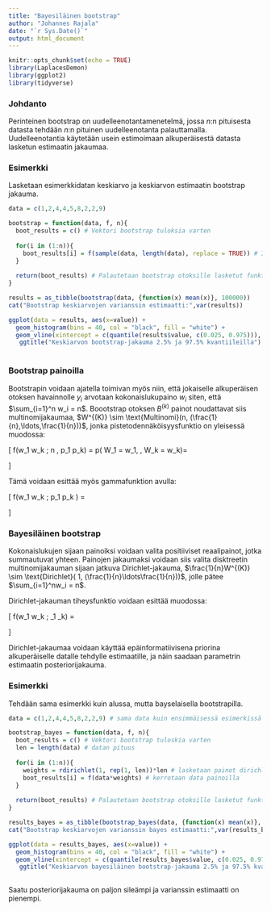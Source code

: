 ```yaml
---
title: "Bayesiläinen bootstrap"
author: "Johannes Rajala"
date: "`r Sys.Date()`"
output: html_document
---
```


```r
knitr::opts_chunk$set(echo = TRUE)
library(LaplacesDemon)
library(ggplot2)
library(tidyverse)
```

### Johdanto

Perinteinen bootstrap on uudelleenotantamenetelmä, jossa $n$:n pituisesta datasta tehdään $n$:n pituinen uudelleenotanta palauttamalla. Uudelleenotantia käytetään usein estimoimaan alkuperäisestä datasta lasketun estimaatin jakaumaa. 

### Esimerkki

Lasketaan esimerkkidatan keskiarvo ja keskiarvon estimaatin bootstrap jakauma.

```r
data = c(1,2,4,4,5,8,2,2,9)

bootstrap = function(data, f, n){
  boot_results = c() # Vektori bootstrap tuloksia varten
  
  for(i in (1:n)){
    boot_results[i] = f(sample(data, length(data), replace = TRUE)) # Iteroidaan n kertaa ja lasketaan joka kerta funktion arvo bootstrap otokselle 
  }
  
  return(boot_results) # Palautetaan bootstrap otoksille lasketut funktion arvot 
}
```

```r
results = as_tibble(bootstrap(data, {function(x) mean(x)}, 100000))
cat("Bootstrap keskiarvojen varianssin estimaatti:",var(results))
```

```r
ggplot(data = results, aes(x=value)) +
  geom_histogram(bins = 40, col = "black", fill = "white") +
  geom_vline(xintercept = c(quantile(results$value, c(0.025, 0.975))), col = "red", linewidth = 0.6) +
   ggtitle("Keskiarvon bootstrap-jakauma 2.5% ja 97.5% kvantiileilla")
  
```

### Bootstrap painoilla

Bootstrapin voidaan ajatella toimivan myös niin, että jokaiselle alkuperäisen otoksen havainnolle $y_i$ arvotaan kokonaislukupaino $w_i$ siten, että $\sum_{i=1}^n w_i = n$. Boootstrap otoksen $B^{(k)}$ painot noudattavat siis multinomijakaumaa, $W^{(K)} \sim \text{Multinomi}(n, (\frac{1}{n},\ldots,\frac{1}{n}))$, jonka pistetodennäköisyysfunktio on yleisessä muodossa:

\[
f(w_1 \ldots w_k ; n , p_1 \ldots p_k) = p( W_1 = w_1, \ldots, W_k = w_k)= \begin{cases} 
\frac{n!} {w_1! \ldots w_k!}p_1^{w_1} \ldots p_k^{w_k} & , \text{ kun } \sum_{i=1}^{k} w_i = n \\
0 & , \text{ muuten.}
\end{cases}
\]

Tämä voidaan esittää myös gammafunktion avulla: 

\[
f(w_1 \ldots w_k ; p_1 \ldots p_k ) = \begin{cases} 
\frac{ \Gamma( \sum_{i=1}^k w_i + 1)}{ \prod_{i=1}^k \Gamma(w_i+1)} \prod_{i=1}^k p_i^{k_i} & , \text{ kun } \sum_{i=1}^{k} w_i = 1 \\
0 & , \text{ muuten.}
\end{cases}
\]

### Bayesiläinen bootstrap

Kokonaislukujen sijaan painoiksi voidaan valita positiiviset reaalipainot, jotka summautuvat yhteen. Painojen jakaumaksi voidaan siis valita disktreetin multinomijakauman sijaan jatkuva Dirichlet-jakauma, $\frac{1}{n}W^{(K)} \sim \text{Dirichlet}( 1, (\frac{1}{n}\ldots\frac{1}{n}))$, jolle pätee $\sum_{i=1}^nw_i = n$.

Dirichlet-jakauman tiheysfunktio voidaan esittää muodossa:

\[
f(w_1 \ldots w_k ; \alpha_1 \ldots \alpha_k) = \begin{cases} 
\frac{ \Gamma( \sum_{i=1}^k \alpha_i)}{ \prod_{i=1}^k \Gamma( \alpha_i)} \prod_{i=1}^k w_i^{ \alpha_i - 1} & , \text{ kun } \sum_{i=1}^{k} w_i = 1 \\
0 & , \text{ muuten.}
\end{cases}
\]

Dirichlet-jakaumaa voidaan käyttää epäinformatiivisena priorina alkuperäiselle datalle tehdylle estimaatille, ja näin saadaan parametrin estimaatin posteriorijakauma. 

### Esimerkki

Tehdään sama esimerkki kuin alussa, mutta bayselaisella bootstrapilla.

```r
data = c(1,2,4,4,5,8,2,2,9) # sama data kuin ensimmäisessä esimerkissä

bootstrap_bayes = function(data, f, n){
  boot_results = c() # Vektori bootstrap tuloskia varten
  len = length(data) # datan pituus
  
  for(i in (1:n)){
    weights = rdirichlet(1, rep(1, len))*len # lasketaan painot dirichlet jakaumasta
    boot_results[i] = f(data*weights) # kerrotaan data painoilla
  }
  
  return(boot_results) # Palautetaan bootstrap otoksille lasketut funktion arvot 
}
```

```r
results_bayes = as_tibble(bootstrap_bayes(data, {function(x) mean(x)}, 100000))
cat("Bootstrap keskiarvojen varianssin bayes estimaatti:",var(results_bayes))
```

```r
ggplot(data = results_bayes, aes(x=value)) +
  geom_histogram(bins = 40, col = "black", fill = "white") +
  geom_vline(xintercept = c(quantile(results_bayes$value, c(0.025, 0.975))), col = "red", linewidth = 0.6) +
   ggtitle("Keskiarvon bayesiläinen bootstrap-jakauma 2.5% ja 97.5% kvantiileilla")
  
```

Saatu posteriorijakauma on paljon sileämpi ja varianssin estimaatti on pienempi.